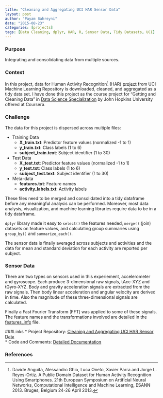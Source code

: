 ```yaml
---
title: "Cleaning and Aggregating UCI HAR Sensor Data"
layout: post
author: "Payam Bahreyni"
date: "2015-08-23"
categories: [projects]
tags: [Data Cleaning, dplyr, HAR, R, Sensor Data, Tidy Datasets, UCI]
---
```


### Purpose
Integrating and consolidating data from multiple sources.

### Context
In this project, data for Human Activity Recognition[^1] (HAR) [project](https://archive.ics.uci.edu/ml/datasets/Human+Activity+Recognition+Using+Smartphones) from UCI Machine Learning Repository is downloaded, cleaned, and aggregated as a tidy data set. I have done this project as the course project for "Getting and Cleaning Data" in [Data Science Specialization](https://www.coursera.org/specializations/jhu-data-science) by John Hopkins University offered at Coursera.

[^1]: Davide Anguita, Alessandro Ghio, Luca Oneto, Xavier Parra and Jorge L. Reyes-Ortiz. A Public Domain Dataset for Human Activity Recognition Using Smartphones. 21th European Symposium on Artificial Neural Networks, Computational Intelligence and Machine Learning, ESANN 2013. Bruges, Belgium 24-26 April 2013.

### Challenge

The data for this project is dispersed across multiple files:

 * Training Data
    + **X_train.txt**: Predictor feature values (normalized -1 to 1)
    + **y_train.txt**: Class labels (1 to 6)
    + **subject_train.text**: Subject identifier (1 to 30)

 * Test Data
    + **X_test.txt**: Predictor feature values (normalized -1 to 1)
    + **y_test.txt**: Class labels (1 to 6)
    + **subject_test.text**: Subject identifier (1 to 30)
 
 * Meta-data
    + **features.txt**: Feature names
    + **activity_labels.txt**: Activity labels
 
These files need to be merged and consolidated into a tidy dataframe before any meaningful analysis can be performed. Moreover, most data analysis, visualization, and machine learning libraries require data to be in a tidy dataframe.

`dplyr` library made it easy to `select()` the features needed, `merge()` (join) datasets on feature values, and calculating group summaries using `group_by()` and `summarize_each()`.

The sensor data is finally averaged across subjects and activities and the data for mean and standard deviation for each activity are reported per subject.

### Sensor Data

There are two types on sensors used in this experiement, accelerometer and gyroscope. Each produce 3-dimensional raw signals, tAcc-XYZ and tGyro-XYZ. Body and gravity acceleration signals are extracted from the raw signals. Then body linear acceleration and angular velocity are derived in time. Also the magnitude of these three-dimensional signals are calculated. 

Finally a Fast Fourier Transform (FFT) was applied to some of these signals. The feature names and the transformations involved are detailed in the [features_info](https://github.com/pbahr/aggregating_UCI_HAR_sensor_data/blob/master/UCI%20HAR%20Dataset/features_info.txt) file.

###Links
 * Project Repository: [Cleaning and Aggregating UCI HAR Sensor Data](https://github.com/pbahr/aggregating_UCI_HAR_sensor_data)  
 * Code and Comments: [Detailed Documentation](http://htmlpreview.github.io/?http://github.com/pbahr/aggregating_UCI_HAR_sensor_data/blob/master/reports/analysis.html)

### References
